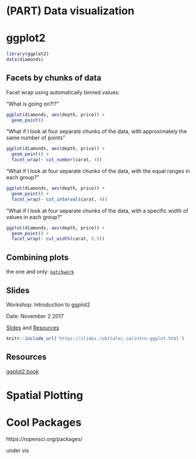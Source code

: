# (PART) Data visualization {-}

# ggplot2

```r
library(ggplot2)
data(diamonds)
```

## Facets by chunks of data

Facet wrap using automatically binned values:

"What is going on?!?"

```r
ggplot(diamonds, aes(depth, price)) + 
  geom_point()
```

"What if I look at four separate chunks of the data, with approximately the same number of points"

```r
ggplot(diamonds, aes(depth, price)) + 
  geom_point() + 
  facet_wrap(~ cut_number(carat, 4))
```

"What if I look at four separate chunks of the data, with the equal ranges in each group?"

```r
ggplot(diamonds, aes(depth, price)) + 
  geom_point() + 
  facet_wrap(~ cut_interval(carat, 4))
```

"What if I look at four separate chunks of the data, with a specific width of values in each group?"
```r
ggplot(diamonds, aes(depth, price)) + 
  geom_point() + 
  facet_wrap(~ cut_width(carat, 0.5))
```


## Combining plots

the one and only: [`patchwork`](https://patchwork.data-imaginist.com/)

## Slides {#gg-slides}
Workshop: Introduction to ggplot2

Date: November 2 2017

[Slides](https://slides.robitalec.ca/intro-ggplot.html) and  [Resources](https://gitlab.com/robit.a/workshops/-/archive/master/workshops-master.zip?path=intro-ggplot)

```r
knitr::include_url('https://slides.robitalec.ca/intro-ggplot.html')
```


## Resources  {#gg-resources}

[ggplot2 book](https://ggplot2-book.org/)


# Spatial Plotting


# Cool Packages {#viz-cool}

https://ropensci.org/packages/

under vis

